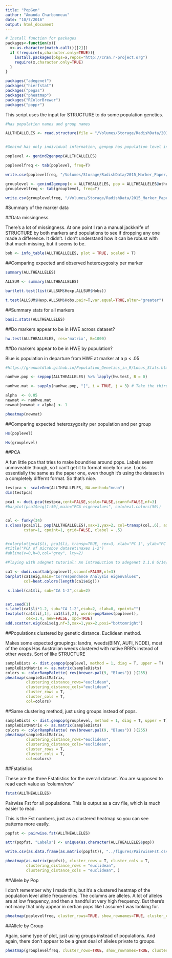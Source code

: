 ```yaml
---
title: "PopGen"
author: "Amanda Charbonneau"
date: "10/7/2016"
output: html_document
---
```



```r
# Install function for packages    
packages<-function(x){
  x<-as.character(match.call()[[2]])
  if (!require(x,character.only=TRUE)){
    install.packages(pkgs=x,repos="http://cran.r-project.org")
    require(x,character.only=TRUE)
  }
}

packages("adegenet")
packages("hierfstat")
packages("pegas")
packages("pheatmap")
packages("RColorBrewer")
packages("poppr") 
```

This script uses the input for STRUCTURE to do some population genetics.

```r

#has population names and group names

ALLTHEALLELES <- read.structure(file = "/Volumes/Storage/RadishData/2015_Marker_Paper/OriginalData/1rand.str", n.ind = 338, n.loc = 21, onerowperind = T, col.lab = 1, col.pop = 2, row.marknames = 1, NA.char = "-9", col.others = 3)



```


```r
#Genind has only individual information, genpop has population level info as well

poplevel <- genind2genpop(ALLTHEALLELES)

poplevelfreq <- tab(poplevel, freq=T)

write.csv(poplevelfreq, "/Volumes/Storage/RadishData/2015_Marker_Paper/output/PopulationLevelAlleleFreq.csv")

grouplevel <- genind2genpop(x = ALLTHEALLELES, pop = ALLTHEALLELES@other$X)
grouplevelfreq <- tab(grouplevel, freq=T)

write.csv(grouplevelfreq, "/Volumes/Storage/RadishData/2015_Marker_Paper/output/GroupLevelAlleleFreq.csv")
```
#Summary of the marker data

##Data missingness.

There's a lot of missingness. At one point I ran a manual jackknife of STRUCTURE by both markers and populations to see if dropping any one made a difference. It didn't. I don't understand how it can be robust with that much missing, but it seems to be.

```r
bob <- info_table(ALLTHEALLELES, plot = TRUE, scaled = T)
```


##Comparing expected and observed heterozygosity per marker
```r
summary(ALLTHEALLELES)

ALLSUM <- summary(ALLTHEALLELES)

bartlett.test(list(ALLSUM$Hexp,ALLSUM$Hobs))

t.test(ALLSUM$Hexp,ALLSUM$Hobs,pair=T,var.equal=TRUE,alter="greater")

```

##Summary stats for all markers
```r
basic.stats(ALLTHEALLELES)

```

##Do markers appear to be in HWE across dataset? 

```r

hw.test(ALLTHEALLELES, res='matrix', B=1000)

```
##Do markers appear to be in HWE by population? 

Blue is population in departure from HWE at marker at a p < .05

```r

#https://grunwaldlab.github.io/Population_Genetics_in_R/Locus_Stats.html

nanhwe.pop <- seppop(ALLTHEALLELES) %>% lapply(hw.test, B = 0)

nanhwe.mat <- sapply(nanhwe.pop, "[", i = TRUE, j = 3) # Take the third column with all rows

alpha  <- 0.05
newmat <- nanhwe.mat
newmat[newmat > alpha] <- 1

pheatmap(newmat)
```

##Comparing expected heterozygosity per population and per group

```r
Hs(poplevel)

Hs(grouplevel)


```

##PCA

A fun little pca that tries to make boundries around pops. Labels seem unmoveable though, so I can't get it to format nicely for use. Looks essentially the same as the paper one, even though it's using the dataset in a completely differnt format. So that's nice.

```r
testpca <- scaleGen(ALLTHEALLELES, NA.method="mean")
dim(testpca)

pca1 <- dudi.pca(testpca,cent=FALSE,scale=FALSE,scannf=FALSE,nf=3)
#barplot(pca1$eig[1:50],main="PCA eigenvalues", col=heat.colors(50))


col <- funky(34)
s.class(pca1$li, pop(ALLTHEALLELES),xax=1,yax=2, col=transp(col,.6), axesell=FALSE,
        cstar=1, cpoint=1, grid=FALSE, clabel = .5)


#colorplot(pca1$li, pca1$li, transp=TRUE, cex=3, xlab="PC 1", ylab="PC 2")
#title("PCA of microbov dataset\naxes 1-2")
#abline(v=0,h=0,col="grey", lty=2)
```
```r

#Playing with adegnet tutorial: An introduction to adegenet 2.1.0 6/14/2017

ca1 <- dudi.coa(tab(poplevel),scannf=FALSE,nf=3)
barplot(ca1$eig,main="Correspondance Analysis eigenvalues",
        col=heat.colors(length(ca1$eig)))

 s.label(ca1$li, sub="CA 1-2",csub=2)


set.seed(1)
s.label(ca1$li*1.2, sub="CA 1-2",csub=2, clab=0, cpoint="")
textplot(ca1$li[,1], ca1$li[,2], words=popNames(poplevel),
         cex=1.4, new=FALSE, xpd=TRUE)
add.scatter.eig(ca1$eig,nf=3,xax=1,yax=2,posi="bottomright")
```
##Populations clustered by genetic distance. Euclidean method. 

Makes some expected groupings: landra, weeds(BINY, AUFI, NCDE), most of the crops
Has Australian weeds clustered with native RRR's instead of other weeds. Sort of like STRUCTURE

```r
sampleDists <- dist.genpop(poplevel, method = 1, diag = T, upper = T)
sampleDistMatrix <- as.matrix(sampleDists)
colors <- colorRampPalette( rev(brewer.pal(9, "Blues")) )(255)
pheatmap(sampleDistMatrix,
         clustering_distance_rows="euclidean",
         clustering_distance_cols="euclidean",
         cluster_rows = T,
         cluster_cols = T,
         col=colors)
```
##Same clustering method, just using groups instead of pops.


```r
sampleDists <- dist.genpop(grouplevel, method = 1, diag = T, upper = T)
sampleDistMatrix <- as.matrix(sampleDists)
colors <- colorRampPalette( rev(brewer.pal(9, "Blues")) )(255)
pheatmap(sampleDistMatrix,
         clustering_distance_rows="euclidean",
         clustering_distance_cols="euclidean",
         cluster_rows = T,
         cluster_cols = T,
         col=colors)
```

##Fstatistics

These are the three Fstatistics for the overall dataset. You are supposed to read each value as 'column/row'

```r
fstat(ALLTHEALLELES)
```

Pairwise Fst for all populations. This is output as a csv file, which is much easier to read.

This is the Fst numbers, just as a clustered heatmap so you can see patterns more easily.

```r

popfst <- pairwise.fst(ALLTHEALLELES)

attr(popfst, "Labels") <- unique(as.character(ALLTHEALLELES$pop))

write.csv(as.data.frame(as.matrix(popfst)), "../figures/PairwiseFst.csv", sep = "'", quote = F, row.names = TRUE, col.names = TRUE )

```



```r

pheatmap(as.matrix(popfst), cluster_rows = T, cluster_cols = T, 
         clustering_distance_rows = "euclidean",
         clustering_distance_cols = "euclidean", )
```



##Allele by Pop

I don't remember why I made this, but it's a clustered heatmap of the population level allele frequencies. The columns are alleles. A lot of alleles are at low frequency, and then a handful at very high frequency. But there's not many that only appear in certian pops like I assume I was looking for.


```r
pheatmap(poplevelfreq, cluster_rows=TRUE, show_rownames=TRUE, cluster_cols=T, show_colnames = F)
```
##Allele by Group

Again, same type of plot, just using groups instead of populations. And again, there don't appear to be a great deal of alleles private to groups.

```r
pheatmap(grouplevelfreq, cluster_rows=TRUE, show_rownames=TRUE, cluster_cols=T, show_colnames = F)
```


